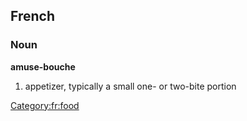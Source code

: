 ==French==
===Noun===
'''amuse-bouche'''
# appetizer, typically a small one- or two-bite portion

[[Category:fr:food]]